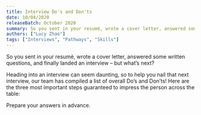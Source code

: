 ```yaml
---
title: Interview Do's and Don'ts
date: 10/04/2020
releaseBatch: October 2020
summary: So you sent in your resumé, wrote a cover letter, answered some written questions, and finally landed an interview – but what’s next? 
authors: ["Lucy Zhao"]
tags: ["Interviews", "Pathways", "Skills"]
---
```

<div>
So you sent in your resumé, wrote a cover letter, answered some written questions, and finally landed an interview – but what’s next? 

Heading into an interview can seem daunting, so to help you nail that next interview, our team has compiled a list of overall Do’s and Don’ts! Here are the three most important steps guaranteed to impress the person across the table: 

Prepare your answers in advance. 
</div>
